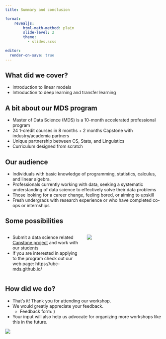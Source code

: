 ```yaml
---
title: Summary and conclusion

format:
    revealjs:
        html-math-method: plain
        slide-level: 2
        theme:
          - slides.scss

editor:
  render-on-save: true
---
```


## What did we cover? 

- Introduction to linear models 
- Introduction to deep learning and transfer learning

## A bit about our MDS program 

- Master of Data Science (MDS) is a 10-month accelerated professional program 
- 24 1-credit courses in 8 months + 2 months Capstone with industry/academia partners 
- Unique partnership between CS, Stats, and Linguistics
- Curriculum designed from scratch 

## Our audience

- Individuals with basic knowledge of programming, statistics, calculus, and linear algebra.
- Professionals currently working with data, seeking a systematic understanding of data science to effectively solve their data problems 
- Those looking for a career change, feeling bored, or aiming to upskill
- Fresh undergrads with research experience or who have completed co-ops or internships


## Some possibilities

:::: {.columns}

::: {.column width="50%"}
- Submit a data science related [Capstone project](https://ubc-mds.github.io/capstone/about/) and work with our students 
- If you are interested in applying to the program check out our web page: https://ubc-mds.github.io/ 
:::

::: {.column width="50%"}
![](img/MDS-V-QR-Code.png)
:::
::::


## How did we do?  

- That's it! Thank you for attending our workshop.
- We would greatly appreciate your feedback.
  - Feedback form: )
- Your input will also help us advocate for organizing more workshops like this in the future.

![](img/eva-signing-off.png)